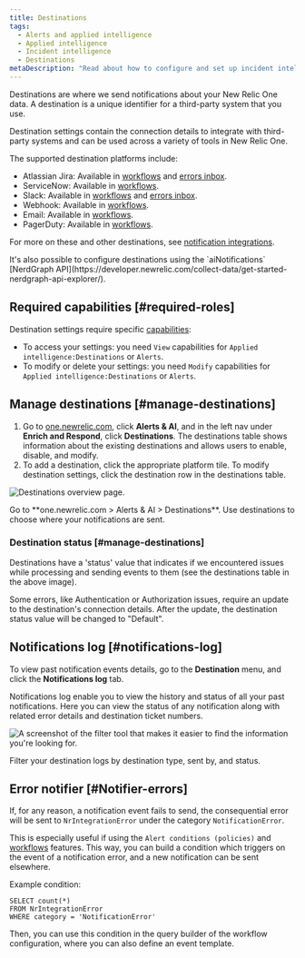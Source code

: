 ```yaml
---
title: Destinations
tags:
  - Alerts and applied intelligence
  - Applied intelligence
  - Incident intelligence
  - Destinations
metaDescription: "Read about how to configure and set up incident intelligence destinations."
---
```




Destinations are where we send notifications about your New Relic One data. A destination is a unique identifier for a third-party system that you use.

Destination settings contain the connection details to integrate with third-party systems and can be used across a variety of tools in New Relic One.

The supported destination platforms include:

* Atlassian Jira: Available in [workflows](/docs/alerts-applied-intelligence/applied-intelligence/incident-workflows/incident-workflows/) and [errors inbox](/docs/errors-inbox/).
* ServiceNow: Available in [workflows](/docs/alerts-applied-intelligence/applied-intelligence/incident-workflows/incident-workflows/).
* Slack: Available in [workflows](/docs/alerts-applied-intelligence/applied-intelligence/incident-workflows/incident-workflows/) and [errors inbox](/docs/errors-inbox/).
* Webhook: Available in [workflows](/docs/alerts-applied-intelligence/applied-intelligence/incident-workflows/incident-workflows/).
* Email: Available in [workflows](/docs/alerts-applied-intelligence/applied-intelligence/incident-workflows/incident-workflows/).
* PagerDuty: Available in [workflows](/docs/alerts-applied-intelligence/applied-intelligence/incident-workflows/incident-workflows/).

For more on these and other destinations, see [notification integrations](/docs/alerts-applied-intelligence/notifications/notification-integrations).

<Callout variant="tip">
  It's also possible to configure destinations using the `aiNotifications` [NerdGraph  API](https://developer.newrelic.com/collect-data/get-started-nerdgraph-api-explorer/).
</Callout>

## Required capabilities [#required-roles]

Destination settings require specific [capabilities](/docs/accounts/accounts-billing/new-relic-one-user-management/user-management-concepts#capabilities):

* To access your settings: you need `View` capabilities for `Applied intelligence:Destinations` or `Alerts`.
* To modify or delete your settings: you need `Modify` capabilities for `Applied intelligence:Destinations` or `Alerts`.

## Manage destinations [#manage-destinations]

1. Go to [one.newrelic.com](https://docs.newrelic.com/one.newrelic.com), click **Alerts & AI**, and in the left nav under **Enrich and Respond**, click **Destinations**. The destinations table shows information about the existing destinations and allows users to enable, disable, and modify.
2. To add a destination, click the appropriate platform tile. To modify destination settings, click the destination row in the destinations table.

<img
  title="Destinations overview page"
  alt="Destinations overview page."
  src={destinationsOverview}
/>

<figcaption>
  Go to **one.newrelic.com > Alerts & AI > Destinations**. Use destinations to choose where your notifications are sent.
</figcaption>

### Destination status [#manage-destinations]

Destinations have a 'status' value that indicates if we encountered issues while processing and sending events to them (see the destinations table in the above image).

Some errors, like Authentication or Authorization issues, require an update to the destination's connection details. After the update, the destination status value will be changed to "Default".

## Notifications log [#notifications-log]

To view past notification events details, go to the **Destination** menu, and click the **Notifications log** tab.

Notifications log enable you to view the history and status of all your past notifications. Here you can view the status of any notification along with related error details and destination ticket numbers.

<img
  title="The filter tool that makes it easier to find the information you're looking for."
  alt="A screenshot of the filter tool that makes it easier to find the information you're looking for."
  src={filterDestinations}
/>

<figcaption>
  Filter your destination logs by destination type, sent by, and status.
</figcaption>

## Error notifier [#Notifier-errors]

If, for any reason, a notification event fails to send, the consequential error will be sent to `NrIntegrationError` under the category `NotificationError`.

This is especially useful if using the `Alert conditions (policies)` and [workflows](docs/alerts-applied-intelligence/applied-intelligence/incident-workflows/incident-workflows/) features. This way, you can build a condition which triggers on the event of a notification error, and a new notification can be sent elsewhere.

Example condition:

```
SELECT count(*)
FROM NrIntegrationError
WHERE category = 'NotificationError'
```

Then, you can use this condition in the query builder of the workflow configuration, where you can also define an event template.

